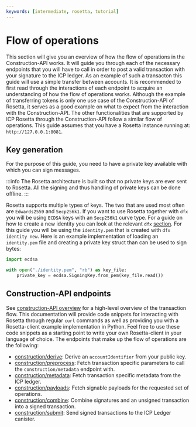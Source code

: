 ```yaml
---
keywords: [intermediate, rosetta, tutorial]
---
```



# Flow of operations
This section will give you an overview of how the flow of operations in the Construction-API works. It will guide you through each of the necessary endpoints that you will have to call in order to post a valid transaction with your signature to the ICP ledger. As an example of such a transacton this guide will use a simple transfer between accounts. 
It is recommended to first read through the interactions of each endpoint to acquire an understanding of how the flow of operations works. Although the example of transferring tokens is only one use case of the Construction-API of Rosetta, it serves as a good example on what to expect from the interaction with the Construction-API. The other functionalities that are supported by ICP Rosetta through the Construction-API follow a similar flow of operations.
This guide assumes that you have a Rosetta instance running at: `http://127.0.0.1:8081`.

## Key generation
For the purpose of this guide, you need to have a private key available with which you can sign messages. 

:::info
The Rosetta architecture is built so that no private keys are ever sent to Rosetta. All the signing and thus handling of private keys can be done offline. 
:::

Rosetta supports multiple types of keys. The two that are used most often are `Edwards2559` and `Secp256k1`. If you want to use Rosetta together with `dfx` you will be using `ECDSA` keys with an `Secp256k1` curve type. For a guide on how to create a new identity you can look at the relevant `dfx` [section](/docs/current/developer-docs/developer-tools/cli-tools/cli-reference/dfx-identity). 
For this guide you will be using the `identity.pem` that is created with `dfx identity new`. 
Here is an example implementation of loading an `identity.pem` file and creating a private key struct than can be used to sign bytes:

```python
import ecdsa

with open("./identity.pem", "rb") as key_file:
    private_key = ecdsa.SigningKey.from_pem(key_file.read())

```

## Construction-API endpoints
See [construction-API overview](https://www.rosetta-api.org/docs/construction_api_introduction.html) for a high-level overview of the transaction flow. This documentation will provide code snippets for interacting with Rosetta through regular `curl` commands as well as providing you with a Rosetta-client example implementation in Python. Feel free to use these code snippets as a starting point to write your own Rosetta-client in your language of choice.
The endpoints that make up the flow of operations are the following:
- [construction/derive](/docs/developer-docs/defi/rosetta/icp_rosetta/construction_api/operations_flow/derive.mdx): Derive an `accountIdentifier` from your public key.
- [construction/preprocess](/docs/developer-docs/defi/rosetta/icp_rosetta/construction_api/operations_flow/preprocess.mdx): Fetch transaction specific parameters to call the `construction/metadata` endpoint with. 
- [construction/metadata](/docs/developer-docs/defi/rosetta/icp_rosetta/construction_api/operations_flow/metadata.mdx): Fetch transaction specific metadata from the ICP ledger. 
- [construction/payloads](/docs/developer-docs/defi/rosetta/icp_rosetta/construction_api/operations_flow/payloads.mdx): Fetch signable payloads for the requested set of operations. 
- [construction/combine](/docs/developer-docs/defi/rosetta/icp_rosetta/construction_api/operations_flow/combine.mdx): Combine signatures and an unsigned transaction into a signed transaction. 
- [construction/submit](/docs/developer-docs/defi/rosetta/icp_rosetta/construction_api/operations_flow/submit.mdx): Send signed transactions to the ICP Ledger canister. 